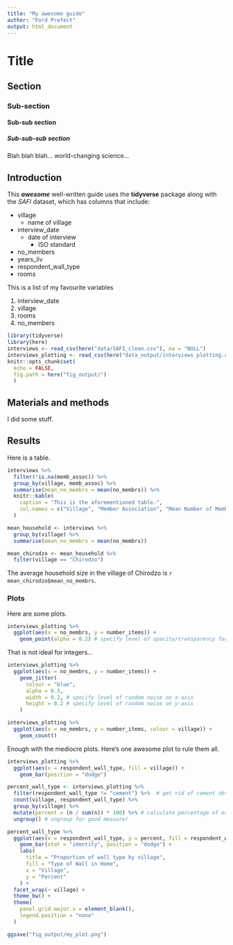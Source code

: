 ```yaml
---
title: "My awesome guide"
author: "Ford Prefect"
output: html_document
---
```


# Title
## Section
### Sub-section
#### Sub-sub section
##### Sub-sub-sub section

Blah blah blah... world-changing science...

## Introduction

This ***awesome*** well-written guide uses the **tidyverse** package along with the *SAFI*
dataset, which has columns that include:

- village
  + name of village
- interview_date
  + date of interview
    * ISO standard
- no_members
- years_liv
- respondent_wall_type
- rooms

This is a list of my favourite variables

1. interview_date
2. village
3. rooms
4. no_members

```r
library(tidyverse)
library(here)
interviews <- read_csv(here("data/SAFI_clean.csv"), na = "NULL")
interviews_plotting <- read_csv(here("data_output/interviews_plotting.csv"))
knitr::opts_chunk$set(
  echo = FALSE,
  fig.path = here("fig_output/")
  )
```

## Materials and methods

I did some stuff.

## Results

Here is a table.

```r
interviews %>% 
  filter(!is.na(memb_assoc)) %>% 
  group_by(village, memb_assoc) %>% 
  summarise(mean_no_membrs = mean(no_membrs)) %>% 
  knitr::kable(
    caption = "This is the aforementioned table.",
    col.names = c("Village", "Member Association", "Mean Number of Members")
  )
```

```r
mean_household <- interviews %>%
  group_by(village) %>% 
  summarise(mean_no_membrs = mean(no_membrs))

mean_chirodzo <- mean_household %>% 
  filter(village == "Chirodzo")
```

The average household size in the village of Chirodzo is `r mean_chirodzo$mean_no_membrs`.

### Plots

Here are some plots.

```r
interviews_plotting %>% 
  ggplot(aes(x = no_membrs, y = number_items)) +
    geom_point(alpha = 0.2) # specify level of opacity/transparency for each point
```


That is not ideal for integers...

```r
interviews_plotting %>% 
  ggplot(aes(x = no_membrs, y = number_items)) +
    geom_jitter(
      colour = "blue",
      alpha = 0.3,
      width = 0.2, # specify level of random noise on x-axis
      height = 0.2 # specify level of random noise on y-axis
    )
```

```r
interviews_plotting %>%
  ggplot(aes(x = no_membrs, y = number_items, colour = village)) +
    geom_count()
```
<!-- comment 
Exercise 2

🕰 6 mins

Create a new code chunk with the label rooms-village-scatter.

Create a scatter plot of rooms by village with the respondant_wall_type showing in different colours.

Does this seem like a good way to display the relationship between these variables?

What other kinds of plots might you use to show this type of data? -->

Enough with the mediocre plots. Here's one awesome plot to rule them all.

```r
interviews_plotting %>% 
  ggplot(aes(x = respondent_wall_type, fill = village)) +
    geom_bar(position = "dodge")
```

```r
percent_wall_type <- interviews_plotting %>% 
  filter(respondent_wall_type != "cement") %>%  # get rid of cement observations
  count(village, respondent_wall_type) %>% 
  group_by(village) %>% 
  mutate(percent = (n / sum(n)) * 100) %>% # calculate percentage of each wall type in a village
  ungroup() # ungroup for good measure!
```


```r
percent_wall_type %>% 
  ggplot(aes(x = respondent_wall_type, y = percent, fill = respondent_wall_type)) +
    geom_bar(stat = "identity", position = "dodge") +
    labs(
      title = "Proportion of wall type by village",
      fill = "Type of Wall in Home",
      x = "Village",
      y = "Percent"
    ) +
  facet_wrap(~ village) +
  theme_bw() +
  theme(
    panel.grid.major.x = element_blank(),
    legend.position = "none"
  )

ggsave("fig_output/my_plot.png")
```



